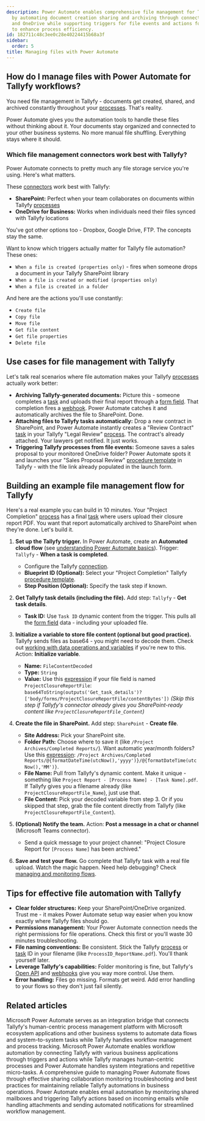 ```yaml
---
description: Power Automate enables comprehensive file management for Tallyfy workflows
  by automating document creation sharing and archiving through connectors like SharePoint
  and OneDrive while supporting triggers for file events and actions for file operations
  to enhance process efficiency.
id: 182711c48c3ee0c28e40224415b68a3f
sidebar:
  order: 5
title: Managing files with Power Automate
---
```



## How do I manage files with Power Automate for Tallyfy workflows?

You need file management in Tallyfy - documents get created, shared, and archived constantly throughout your [processes](/products/pro/tracking-and-tasks/processes/). That's reality.

Power Automate gives you the automation tools to handle these files without thinking about it. Your documents stay organized and connected to your other business systems. No more manual file shuffling. Everything stays where it should.

### Which file management connectors work best with Tallyfy?

Power Automate connects to pretty much any file storage service you're using. Here's what matters.

These [connectors](/products/pro/integrations/middleware/power-automate/understanding-power-automate-basics/) work best with Tallyfy:

*   **SharePoint:** Perfect when your team collaborates on documents within Tallyfy [processes](/products/pro/tracking-and-tasks/processes/)
*   **OneDrive for Business:** Works when individuals need their files synced with Tallyfy locations

You've got other options too - Dropbox, Google Drive, FTP. The concepts stay the same.

Want to know which triggers actually matter for Tallyfy file automation? These ones:

*   `When a file is created (properties only)` - fires when someone drops a document in your Tallyfy SharePoint library
*   `When a file is created or modified (properties only)`
*   `When a file is created in a folder`

And here are the actions you'll use constantly:

*   `Create file`
*   `Copy file`
*   `Move file`
*   `Get file content`
*   `Get file properties`
*   `Delete file`

## Use cases for file management with Tallyfy

Let's talk real scenarios where file automation makes your Tallyfy [processes](/products/pro/tracking-and-tasks/processes/) actually work better:

*   **Archiving Tallyfy-generated documents:** Picture this - someone completes a [task](/products/pro/tracking-and-tasks/tasks/) and uploads their final report through a [form field](/products/pro/tracking-and-tasks/tasks/what-are-form-fields-in-tallyfy/). That completion fires a [webhook](/products/pro/integrations/webhooks/). Power Automate catches it and automatically archives the file to SharePoint. Done.
*   **Attaching files to Tallyfy tasks automatically:** Drop a new contract in SharePoint, and Power Automate instantly creates a "Review Contract" [task](/products/pro/tracking-and-tasks/tasks/) in your Tallyfy "Legal Review" [process](/products/pro/tracking-and-tasks/processes/). The contract's already attached. Your lawyers get notified. It just works.
*   **Triggering Tallyfy processes from file events:** Someone saves a sales proposal to your monitored OneDrive folder? Power Automate spots it and launches your "Sales Proposal Review" [procedure template](/products/pro/documenting/templates/) in Tallyfy - with the file link already populated in the launch form.

## Building an example file management flow for Tallyfy

Here's a real example you can build in 10 minutes. Your "Project Completion" [process](/products/pro/tracking-and-tasks/processes/) has a final [task](/products/pro/tracking-and-tasks/tasks/) where users upload their closure report PDF. You want that report automatically archived to SharePoint when they're done. Let's build it.

<Steps>

1.  **Set up the Tallyfy trigger.**
    In Power Automate, create an **Automated cloud flow** (see [understanding Power Automate basics](/products/pro/integrations/middleware/power-automate/understanding-power-automate-basics/)).
    Trigger: `Tallyfy` - **When a task is completed**.
    *   Configure the Tallyfy [connection](/products/pro/integrations/middleware/power-automate/how-can-i-integrate-tallyfy-with-microsoft-power-automate/).
    *   **Blueprint ID (Optional):** Select your "Project Completion" Tallyfy [procedure template](/products/pro/documenting/templates/).
    *   **Step Position (Optional):** Specify the task step if known.

2.  **Get Tallyfy task details (including the file).**
    Add step: `Tallyfy` - **Get task details**.
    *   **Task ID:** Use `Task ID` dynamic content from the trigger.
    This pulls all the [form field](/products/pro/tracking-and-tasks/tasks/what-are-form-fields-in-tallyfy/) data - including your uploaded file.



3.  **Initialize a variable to store file content (optional but good practice).**
    Tallyfy sends files as base64 - you might need to decode them. Check out [working with data operations and variables](/products/pro/integrations/middleware/power-automate/working-with-data-operations-and-variables/) if you're new to this.
    Action: **Initialize variable**.
    *   **Name:** `FileContentDecoded`
    *   **Type:** `String`
    *   **Value:** Use this [expression](/products/pro/integrations/middleware/power-automate/advanced-conditions-and-expressions/) if your file field is named `ProjectClosureReportFile`:
        `base64ToString(outputs('Get_task_details')?['body/forms/ProjectClosureReportFile/contentBytes'])`
        *(Skip this step if Tallyfy's connector already gives you SharePoint-ready content like `ProjectClosureReportFile_Content`)* 

4.  **Create the file in SharePoint.**
    Add step: `SharePoint` - **Create file**.
    *   **Site Address:** Pick your SharePoint site.
    *   **Folder Path:** Choose where to save it (like `/Project Archives/Completed Reports/`). Want automatic year/month folders? Use this [expression](/products/pro/integrations/middleware/power-automate/advanced-conditions-and-expressions/): `/Project Archives/Completed Reports/@{formatDateTime(utcNow(),'yyyy')}/@{formatDateTime(utcNow(),'MM')}`.
    *   **File Name:** Pull from Tallyfy's dynamic content. Make it unique - something like `Project Report - [Process Name] - [Task Name].pdf`. If Tallyfy gives you a filename already (like `ProjectClosureReportFile_Name`), just use that.
    *   **File Content:** Pick your decoded variable from step 3. Or if you skipped that step, grab the file content directly from Tallyfy (like `ProjectClosureReportFile_Content`).



5.  **(Optional) Notify the team.**
    Action: **Post a message in a chat or channel** (Microsoft Teams connector).
    *   Send a quick message to your project channel: "Project Closure Report for `[Process Name]` has been archived."

6.  **Save and test your flow.**
    Go complete that Tallyfy task with a real file upload. Watch the magic happen. Need help debugging? Check [managing and monitoring flows](/products/pro/integrations/middleware/power-automate/managing-and-monitoring-power-automate-flows/).

</Steps>

## Tips for effective file automation with Tallyfy

*   **Clear folder structures:** Keep your SharePoint/OneDrive organized. Trust me - it makes Power Automate setup way easier when you know exactly where Tallyfy files should go.
*   **Permissions management:** Your Power Automate connection needs the right permissions for file operations. Check this first or you'll waste 30 minutes troubleshooting.
*   **File naming conventions:** Be consistent. Stick the Tallyfy [process](/products/pro/tracking-and-tasks/processes/) or [task](/products/pro/tracking-and-tasks/tasks/) ID in your filename (like `ProcessID_ReportName.pdf`). You'll thank yourself later.
*   **Leverage Tallyfy's capabilities:** Folder monitoring is fine, but Tallyfy's [Open API](/products/pro/integrations/open-api/) and [webhooks](/products/pro/integrations/webhooks/) give you way more control. Use them.
*   **Error handling:** Files go missing. Formats get weird. Add error handling to your flows so they don't just fail silently.


## Related articles
<CardGrid>
<LinkTitleCard header="<b>Middleware > Power Automate</b>" href="/products/pro/integrations/middleware/power-automate/" > Microsoft Power Automate serves as an integration bridge that connects Tallyfy's human-centric process management platform with Microsoft ecosystem applications and other business systems to automate data flows and system-to-system tasks while Tallyfy handles workflow management and process tracking. </LinkTitleCard>
<LinkTitleCard header="<b>Power Automate > Understanding Power Automate basics</b>" href="/products/pro/integrations/middleware/power-automate/understanding-power-automate-basics/" > Microsoft Power Automate enables workflow automation by connecting Tallyfy with various business applications through triggers and actions while Tallyfy manages human-centric processes and Power Automate handles system integrations and repetitive micro-tasks. </LinkTitleCard>
<LinkTitleCard header="<b>Power Automate > Managing and monitoring Power Automate flows</b>" href="/products/pro/integrations/middleware/power-automate/managing-and-monitoring-power-automate-flows/" > A comprehensive guide to managing Power Automate flows through effective sharing collaboration monitoring troubleshooting and best practices for maintaining reliable Tallyfy automations in business operations. </LinkTitleCard>
<LinkTitleCard header="<b>Power Automate > Working with email automation in Power Automate</b>" href="/products/pro/integrations/middleware/power-automate/working-with-email-automation-in-power-automate/" > Power Automate enables email automation by monitoring shared mailboxes and triggering Tallyfy actions based on incoming emails while handling attachments and sending automated notifications for streamlined workflow management. </LinkTitleCard>
</CardGrid>